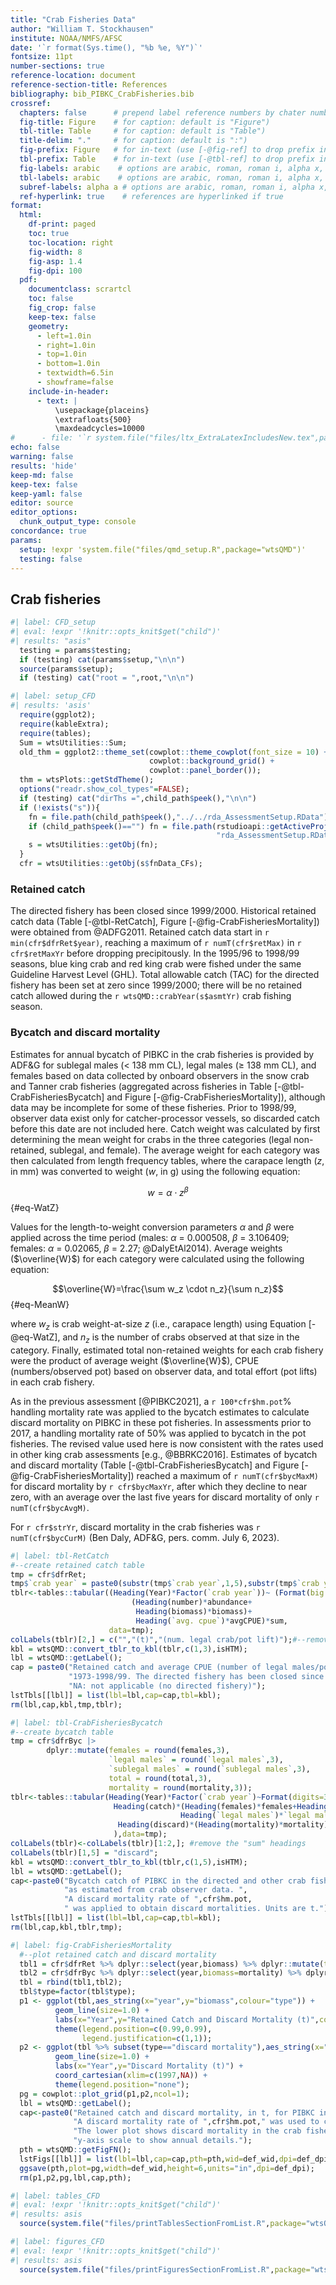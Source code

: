 ```yaml
---
title: "Crab Fisheries Data"
author: "William T. Stockhausen"
institute: NOAA/NMFS/AFSC
date: '`r format(Sys.time(), "%b %e, %Y")`'
fontsize: 11pt 
number-sections: true
reference-location: document
reference-section-title: References
bibliography: bib_PIBKC_CrabFisheries.bib
crossref:
  chapters: false      # prepend label reference numbers by chater number?
  fig-title: Figure    # for caption: default is "Figure")
  tbl-title: Table     # for caption: default is "Table")
  title-delim: "."     # for caption: default is ":")
  fig-prefix: Figure   # for in-text (use [-@fig-ref] to drop prefix in text)
  tbl-prefix: Table    # for in-text (use [-@tbl-ref] to drop prefix in text)
  fig-labels: arabic    # options are arabic, roman, roman i, alpha x, alpha X; latter two starting from x/X
  tbl-labels: arabic    # options are arabic, roman, roman i, alpha x, alpha X; latter two starting from x/X
  subref-labels: alpha a # options are arabic, roman, roman i, alpha x, alpha X; latter two starting from x/X
  ref-hyperlink: true    # references are hyperlinked if true
format: 
  html: 
    df-print: paged
    toc: true
    toc-location: right
    fig-width: 8
    fig-asp: 1.4
    fig-dpi: 100
  pdf:
    documentclass: scrartcl
    toc: false
    fig_crop: false
    keep-tex: false
    geometry:
      - left=1.0in
      - right=1.0in
      - top=1.0in
      - bottom=1.0in
      - textwidth=6.5in
      - showframe=false
    include-in-header: 
      - text: |
          \usepackage{placeins}
          \extrafloats{500}
          \maxdeadcycles=10000
#      - file: '`r system.file("files/ltx_ExtraLatexIncludesNew.tex",package="wtsQMD")`'
echo: false
warning: false
results: 'hide'
keep-md: false
keep-tex: false
keep-yaml: false
editor: source
editor_options: 
  chunk_output_type: console
concordance: true
params:
  setup: !expr 'system.file("files/qmd_setup.R",package="wtsQMD")'
  testing: false
---
```

<!-- IMPORTANT: if used as a child doc, all chunk labels must be unique within the overall document -->

<!-- 
  NOTEs: 
     * child_path$peek() gives path to current script.
     * before starting a child document, do 
         "child_path$push(file.path(child_path$peek(),rel_path))" first, 
         where rel_path is the relative path to the child
     * after a child document has finished, do "child_path$pop()" to return to current path value
-->

## Crab fisheries {#sec-CrabFisheriesData}

<!-- if not child doc, set up required objects -->
```r
#| label: CFD_setup
#| eval: !expr '!knitr::opts_knit$get("child")'
#| results: "asis"
  testing = params$testing;
  if (testing) cat(params$setup,"\n\n")
  source(params$setup);
  if (testing) cat("root = ",root,"\n\n")
```

```r
#| label: setup_CFD
#| results: 'asis'
  require(ggplot2);
  require(kableExtra);
  require(tables);
  Sum = wtsUtilities::Sum;
  old_thm = ggplot2::theme_set(cowplot::theme_cowplot(font_size = 10) +
                               cowplot::background_grid() +
                               cowplot::panel_border());
  thm = wtsPlots::getStdTheme();
  options("readr.show_col_types"=FALSE);
  if (testing) cat("dirThs =",child_path$peek(),"\n\n")
  if (!exists("s")){
    fn = file.path(child_path$peek(),"../../rda_AssessmentSetup.RData");
    if (child_path$peek()=="") fn = file.path(rstudioapi::getActiveProject(),
                                              "rda_AssessmentSetup.RData")
    s = wtsUtilities::getObj(fn);
  }
  cfr = wtsUtilities::getObj(s$fnData_CFs);
```

### Retained catch

The directed fishery has been closed since 1999/2000. Historical retained catch data (Table [-@tbl-RetCatch], Figure [-@fig-CrabFisheriesMortality]) were obtained from @ADFG2011. Retained catch data start in `r min(cfr$dfrRet$year)`, reaching a maximum of `r numT(cfr$retMax)` in `r cfr$retMaxYr` before dropping precipitously. In the 1995/96 to 1998/99 seasons, blue king crab and red king crab were fished under the same Guideline Harvest Level (GHL). Total allowable catch (TAC) for the directed fishery has been set at zero since 1999/2000; there will be no retained catch allowed during the `r wtsQMD::crabYear(s$asmtYr)` crab fishing season.

### Bycatch and discard mortality

Estimates for annual bycatch of PIBKC in the crab fisheries is provided by ADF&G for sublegal males (< 138 mm CL), legal males ($\geq$ 138 mm CL), and females based on data collected by onboard observers in the snow crab and Tanner crab fisheries (aggregated across fisheries in Table [-@tbl-CrabFisheriesBycatch] and Figure [-@fig-CrabFisheriesMortality]), although data may be incomplete for some of these fisheries. Prior to 1998/99, observer data exist only for catcher-processor vessels, so discarded catch before this date are not included here. Catch weight was calculated by first determining the mean weight for crabs in the three categories (legal non-retained, sublegal, and female). The average weight for each category was then calculated from length frequency tables, where the carapace length ($z$, in mm) was converted to weight ($w$, in g) using the following equation:

$$w = \alpha \cdot z^\beta$$ {#eq-WatZ}

Values for the length-to-weight conversion parameters $\alpha$ and $\beta$ were applied across the time period (males: $\alpha$ = 0.000508, $\beta$ = 3.106409; females:  $\alpha$ = 0.02065, $\beta$ = 2.27; @DalyEtAl2014). Average weights ($\overline{W}$) for each category were calculated using the following equation:

$$\overline{W}=\frac{\sum w_z \cdot n_z}{\sum n_z}$$ {#eq-MeanW}

where $w_z$ is crab weight-at-size $z$ (i.e., carapace length) using Equation [-@eq-WatZ], and $n_z$ is the number of crabs observed at that size in the category. Finally, estimated total non-retained weights for each crab fishery were the product of average weight ($\overline{W}$), CPUE (numbers/observed pot) based on observer data, and total effort (pot lifts) in each crab fishery.

As in the previous assessment [@PIBKC2021], a `r 100*cfr$hm.pot`% handling mortality rate was applied to the bycatch estimates to calculate discard mortality on PIBKC in these pot fisheries. In assessments prior to 2017, a handling mortality rate of 50% was applied to bycatch in the pot fisheries. The revised value used here is now consistent with the rates used in other king crab assessments [e.g., @BBRKC2016]. Estimates of bycatch and discard mortality (Table [-@tbl-CrabFisheriesBycatch] and Figure [-@fig-CrabFisheriesMortality]) reached a maximum of `r numT(cfr$bycMaxM)` for discard mortality by `r cfr$bycMaxYr`, after which they decline to near zero, with an average over the last five years for discard mortality of only `r numT(cfr$bycAvgM)`. 

For `r cfr$strYr`, discard mortality in the crab fisheries was `r numT(cfr$bycCurM)` (Ben Daly, ADF&G, pers. comm. July 6, 2023).

```r
#| label: tbl-RetCatch
#--create retained catch table
tmp = cfr$dfrRet;
tmp$`crab year` = paste0(substr(tmp$`crab year`,1,5),substr(tmp$`crab year`,8,9));
tblr<-tables::tabular((Heading(Year)*Factor(`crab year`))~ (Format(big.mark=",") *
                           (Heading(number)*abundance+
                            Heading(biomass)*biomass)+
                            Heading(`avg. cpue`)*avgCPUE)*sum,
                      data=tmp);
colLabels(tblr)[2,] = c("","(t)","(num. legal crab/pot lift)");#--remove the "sum" headings
kbl = wtsQMD::convert_tblr_to_kbl(tblr,c(1,3),isHTM);
lbl = wtsQMD::getLabel();
cap = paste0("Retained catch and average CPUE (number of legal males/pot lift) of PIBKC in the directed pot fishery, ", 
             "1973-1998/99. The directed fishery has been closed since the 1999/2000 fishing season. ",
             "NA: not applicable (no directed fishery)");
lstTbls[[lbl]] = list(lbl=lbl,cap=cap,tbl=kbl);
rm(lbl,cap,kbl,tmp,tblr);
```

```r
#| label: tbl-CrabFisheriesBycatch
#--create bycatch table
tmp = cfr$dfrByc |> 
        dplyr::mutate(females = round(females,3),
                      `legal males` = round(`legal males`,3),
                      `sublegal males` = round(`sublegal males`,3),
                      total = round(total,3),
                      mortality = round(mortality,3));
tblr<-tables::tabular(Heading(Year)*Factor(`crab year`)~Format(digits=3,width=5,nsmall=3)*(
                       Heading(catch)*(Heading(females)*females+Heading(`sublegal males`)*`sublegal males`+
                                      Heading(`legal males`)*`legal males`+Heading(`total catch`)*total)*sum+
                        Heading(discard)*(Heading(mortality)*mortality)*sum
                       ),data=tmp);
colLabels(tblr)<-colLabels(tblr)[1:2,]; #remove the "sum" headings
colLabels(tblr)[1,5] = "discard";
kbl = wtsQMD::convert_tblr_to_kbl(tblr,c(1,5),isHTM);
lbl = wtsQMD::getLabel();
cap<-paste0("Bycatch catch of PIBKC in the directed and other crab fisheries, ",
            "as estimated from crab observer data. ",
            "A discard mortality rate of ",cfr$hm.pot,
            " was applied to obtain discard mortalities. Units are t.");
lstTbls[[lbl]] = list(lbl=lbl,cap=cap,tbl=kbl);
rm(lbl,cap,kbl,tblr,tmp);
```

```r
#| label: fig-CrabFisheriesMortality
  #--plot retained catch and discard mortality
  tbl1 = cfr$dfrRet %>% dplyr::select(year,biomass) %>% dplyr::mutate(type="retained");
  tbl2 = cfr$dfrByc %>% dplyr::select(year,biomass=mortality) %>% dplyr::mutate(type="discard mortality");
  tbl = rbind(tbl1,tbl2);
  tbl$type=factor(tbl$type);
  p1 <- ggplot(tbl,aes_string(x="year",y="biomass",colour="type")) +
          geom_line(size=1.0) +
          labs(x="Year",y="Retained Catch and Discard Mortality (t)",colour="mortality type") +
          theme(legend.position=c(0.99,0.99),
                legend.justification=c(1,1));
  p2 <- ggplot(tbl %>% subset(type=="discard mortality"),aes_string(x="year",y="biomass",colour="type")) +
          geom_line(size=1.0) +
          labs(x="Year",y="Discard Mortality (t)") +
          coord_cartesian(xlim=c(1997,NA)) +
          theme(legend.position="none");
  pg = cowplot::plot_grid(p1,p2,ncol=1);
  lbl = wtsQMD::getLabel();
  cap<-paste0("Retained catch and discard mortality, in t, for PIBKC in the crab fisheries. ",
              "A discard mortality rate of ",cfr$hm.pot," was used to convert bycatch biomass to mortality. ",
              "The lower plot shows discard mortality in the crab fisheries on an expanded ",
              "y-axis scale to show annual details.");
  pth = wtsQMD::getFigFN();
  lstFigs[[lbl]] = list(lbl=lbl,cap=cap,pth=pth,wid=def_wid,dpi=def_dpi);
  ggsave(pth,plot=pg,width=def_wid,height=6,units="in",dpi=def_dpi);
  rm(p1,p2,pg,lbl,cap,pth);
```

<!-- tables, if not child doc and lstTbls is not empty -->
```r
#| label: tables_CFD
#| eval: !expr '!knitr::opts_knit$get("child")'
#| results: asis
  source(system.file("files/printTablesSectionFromList.R",package="wtsQMD"));
```

<!-- figures, if not child doc and lstFigs is not empty -->
```r
#| label: figures_CFD
#| eval: !expr '!knitr::opts_knit$get("child")'
#| results: asis
  source(system.file("files/printFiguresSectionFromList.R",package="wtsQMD"));
```

